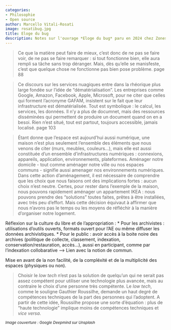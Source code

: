 ```yaml
---
categories:
- Philosophie
- Open source
author: Marcello Vitali-Rosati
image: rosatibug.jpg
title: Eloge du bug
description: Notes sur l'ouvrage *Eloge du bug* paru en 2024 chez Zones
---
```


> Ce que la matière peut faire de mieux, c'est donc de ne pas se faire voir, de ne pas se faire remarquer : si tout fonctionne bien, elle aura rempli sa tâche sans trop déranger. Mais, dès qu'elle se manisfeste, c'est que quelque chose ne fonctionne pas bien pose problème. page 88

> Ce discours sur les services nuagiques entre dans la rhéorique plus large fondée sur l'idée de "dématérialisation". Les entreprises comme Google, Amazon, Facebook, Apple, Microsoft, pour ne citer que celles qui forment l'acronyme GAFAM, insistent sur le fait que leur infrastructure est dématérialisée. Tout est symbolique : le calcul, les services, les données. Il n'y a plus de documnet, mais des ressources disséminées qui permettent de produire un document quand on en a besoi. Rien n'est situé, tout est partout, toujours accessible, jamais localisé. page 103

> Étant donne que l'espace est aujourd'hui aussi numérique, une maison n'est plus seulement l'ensemble des éléments que nous venons de citer (murs, meubles, couleurs...), mais elle est aussi constituée d'un ensemble d'infrastructures numériques : connexions, appareils, application, environnements, plateformes. Aménager notre domicile - tout comme aménager notre ville ou nos espaces communs - signifie aussi amenager nos environnements numériques. Dans cette action d'aménagement, il est nécessaire de comprendre que les choix que nous faisons ont des implications fortes : aucun choix n'est neutre. Certes, pour rester dans l'exemple de la maison, nous pouvons rapidement aménager un appartement IKEA : nous pouvons prendre des "solutions" toutes faites, prêtes à être installées, avec très peu d'effort. Mais cette décision équivaut à affirmer que nous n'avons pas le temps ou les moyens de réfléchir à la manière d'organiser notre logement.

Réflexion sur la culture du libre et de l'appropriation : 
* Pour les archivistes : utilisations d'outils ouverts, formats ouvert pour l'AE ou même diffuser les données archivistiques.
* Pour le public : avoir accès à la boite noire des archives (politique de collecte, classement, indexation, conservation/restauration, accès...), aussi en participant, comme par l'indexation collobarative --> Lien avec la notion de commun.

Mise en avant de la non facilité, de la compléxité et de la multiplicité des espaces (physiques ou non).

> Choisir le _low tech_ n'est pas la solution de quelqu'un qui ne serait pas assez compétent pour utiliser une technologie plus avancée, mais au contraire le choix d'une personne très compétente. Le _low tech_, comme le souligne Gauthier Roussilhe, demande un haut degré de compétences techniques de la part des personnes qui l'adoptent. A partir de cette idée, Roussilhe propose une sorte d'équation : plus de "haute technologie" implique moins de compétences techniques et _vice versa_.

~*Image couverture : Google Deepmind sur Unsplash*~